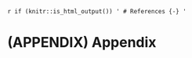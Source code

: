 `r if (knitr::is_html_output()) '
# References {-}
'`
<div id="refs"></div>

# (APPENDIX) Appendix {-}